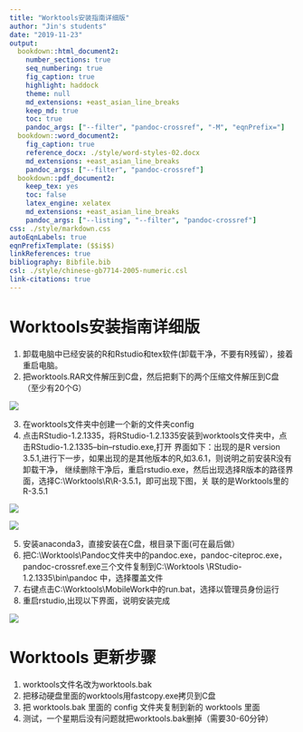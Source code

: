 ```yaml
---
title: "Worktools安装指南详细版"
author: "Jin's students"
date: "2019-11-23"
output:
  bookdown::html_document2:
    number_sections: true
    seq_numbering: true
    fig_caption: true
    highlight: haddock
    theme: null
    md_extensions: +east_asian_line_breaks
    keep_md: true
    toc: true
    pandoc_args: ["--filter", "pandoc-crossref", "-M", "eqnPrefix="]
  bookdown::word_document2:
    fig_caption: true
    reference_docx: ./style/word-styles-02.docx
    md_extensions: +east_asian_line_breaks
    pandoc_args: ["--filter", "pandoc-crossref"]
  bookdown::pdf_document2:
    keep_tex: yes
    toc: false
    latex_engine: xelatex
    md_extensions: +east_asian_line_breaks
    pandoc_args: ["--listing", "--filter", "pandoc-crossref"]
css: ./style/markdown.css
autoEqnLabels: true
eqnPrefixTemplate: ($$i$$)
linkReferences: true
bibliography: Bibfile.bib
csl: ./style/chinese-gb7714-2005-numeric.csl
link-citations: true
---
```



# Worktools安装指南详细版

1. 卸载电脑中已经安装的R和Rstudio和tex软件(卸载干净，不要有R残留），接着重启电脑。
2. 把worktools.RAR文件解压到C盘，然后把剩下的两个压缩文件解压到C盘（至少有20个G）

![](./figure1.png)

3. 在worktools文件夹中创建一个新的文件夹config
4. 点击RStudio-1.2.1335，将RStudio-1.2.1335安装到worktools文件夹中，点击RStudio-1.2.1335--bin--rstudio.exe,打开
界面如下：出现的是R version 3.5.1,进行下一步，如果出现的是其他版本的R,如3.6.1，则说明之前安装R没有卸载干净，
继续删除干净后，重启rstudio.exe，然后出现选择R版本的路径界面，选择C:\\Worktools\\R\\R-3.5.1，即可出现下图，关
联的是Worktools里的R-3.5.1

![](./figure2.png)

![](./figure3.png)

5. 安装anaconda3，直接安装在C盘，根目录下面(可在最后做）
6. 把C:\\Worktools\\Pandoc文件夹中的pandoc.exe，pandoc-citeproc.exe，pandoc-crossref.exe三个文件复制到C:\\Worktools
\\RStudio-1.2.1335\\bin\\pandoc 中，选择覆盖文件
7. 右键点击C:\\Worktools\\MobileWork中的run.bat，选择以管理员身份运行
8. 重启rstudio,出现以下界面，说明安装完成

![](./figure4.png)

# Worktools 更新步骤
1. worktools文件名改为worktools.bak 
2. 把移动硬盘里面的worktools用fastcopy.exe拷贝到C盘
3. 把 worktools.bak 里面的 config 文件夹复制到新的 worktools 里面
4. 测试，一个星期后没有问题就把worktools.bak删掉（需要30-60分钟） 
